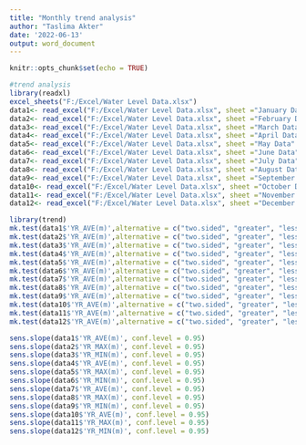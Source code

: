 ---
title: "Monthly trend analysis"
author: "Taslima Akter"
date: '2022-06-13'
output: word_document
---

```{r setup, include=FALSE}
knitr::opts_chunk$set(echo = TRUE)
```
```{r}
#trend analysis
library(readxl)
excel_sheets("F:/Excel/Water Level Data.xlsx")
data1<- read_excel("F:/Excel/Water Level Data.xlsx", sheet ="January Data" )
data2<- read_excel("F:/Excel/Water Level Data.xlsx", sheet ="February Data" )
data3<- read_excel("F:/Excel/Water Level Data.xlsx", sheet ="March Data" )
data4<- read_excel("F:/Excel/Water Level Data.xlsx", sheet ="April Data" )
data5<- read_excel("F:/Excel/Water Level Data.xlsx", sheet ="May Data" )
data6<- read_excel("F:/Excel/Water Level Data.xlsx", sheet ="June Data" )
data7<- read_excel("F:/Excel/Water Level Data.xlsx", sheet ="July Data" )
data8<- read_excel("F:/Excel/Water Level Data.xlsx", sheet ="August Data" )
data9<- read_excel("F:/Excel/Water Level Data.xlsx", sheet ="September Data" )
data10<- read_excel("F:/Excel/Water Level Data.xlsx", sheet ="October Data" )
data11<- read_excel("F:/Excel/Water Level Data.xlsx", sheet ="November Data" )
data12<- read_excel("F:/Excel/Water Level Data.xlsx", sheet ="December Data" )
```
```{r}
library(trend)
mk.test(data1$'YR_AVE(m)',alternative = c("two.sided", "greater", "less"), continuity = TRUE)
mk.test(data2$'YR_AVE(m)',alternative = c("two.sided", "greater", "less"), continuity = TRUE)
mk.test(data3$'YR_AVE(m)',alternative = c("two.sided", "greater", "less"), continuity = TRUE)
mk.test(data4$'YR_AVE(m)',alternative = c("two.sided", "greater", "less"), continuity = TRUE)
mk.test(data5$'YR_AVE(m)',alternative = c("two.sided", "greater", "less"), continuity = TRUE)
mk.test(data6$'YR_AVE(m)',alternative = c("two.sided", "greater", "less"), continuity = TRUE)
mk.test(data7$'YR_AVE(m)',alternative = c("two.sided", "greater", "less"), continuity = TRUE)
mk.test(data8$'YR_AVE(m)',alternative = c("two.sided", "greater", "less"), continuity = TRUE)
mk.test(data9$'YR_AVE(m)',alternative = c("two.sided", "greater", "less"), continuity = TRUE)
mk.test(data10$'YR_AVE(m)',alternative = c("two.sided", "greater", "less"), continuity = TRUE)
mk.test(data11$'YR_AVE(m)',alternative = c("two.sided", "greater", "less"), continuity = TRUE)
mk.test(data12$'YR_AVE(m)',alternative = c("two.sided", "greater", "less"), continuity = TRUE)
```
```{r}
sens.slope(data1$'YR_AVE(m)', conf.level = 0.95)
sens.slope(data2$'YR_MAX(m)', conf.level = 0.95)
sens.slope(data3$'YR_MIN(m)', conf.level = 0.95)
sens.slope(data4$'YR_AVE(m)', conf.level = 0.95)
sens.slope(data5$'YR_MAX(m)', conf.level = 0.95)
sens.slope(data6$'YR_MIN(m)', conf.level = 0.95)
sens.slope(data7$'YR_AVE(m)', conf.level = 0.95)
sens.slope(data8$'YR_MAX(m)', conf.level = 0.95)
sens.slope(data9$'YR_MIN(m)', conf.level = 0.95)
sens.slope(data10$'YR_AVE(m)', conf.level = 0.95)
sens.slope(data11$'YR_MAX(m)', conf.level = 0.95)
sens.slope(data12$'YR_MIN(m)', conf.level = 0.95)
```

